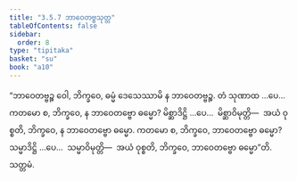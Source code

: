 ```yaml
---
title: "3.5.7 ဘာဝေတဗ္ဗသုတ္တ"
tableOfContents: false
sidebar:
  order: 8
type: "tipitaka"
basket: "su"
book: "a10"
---
```



<DynamicBreadcrumb />

<Division number="151" book="a10">

<Paragraph number="1141" book="a10">
“ဘာဝေတဗ္ဗဉ္စ ဝေါ, ဘိက္ခဝေ, ဓမ္မံ ဒေသေဿာမိ န ဘာဝေတဗ္ဗဉ္စ. တံ သုဏာထ …ပေ…  ကတမော စ, ဘိက္ခဝေ, န ဘာဝေတဗ္ဗော ဓမ္မော? မိစ္ဆာဒိဋ္ဌိ …ပေ…  မိစ္ဆာဝိမုတ္တိ—  အယံ ဝုစ္စတိ, ဘိက္ခဝေ, န ဘာဝေတဗ္ဗော ဓမ္မော. ကတမော စ, ဘိက္ခဝေ, ဘာဝေတဗ္ဗော ဓမ္မော? သမ္မာဒိဋ္ဌိ …ပေ…  သမ္မာဝိမုတ္တိ—  အယံ ဝုစ္စတိ, ဘိက္ခဝေ, ဘာဝေတဗ္ဗော ဓမ္မော”တိ.

</Paragraph>
</Division>

<Paragraph number="1142" type="center" book="a10">
သတ္တမံ.
</Paragraph>